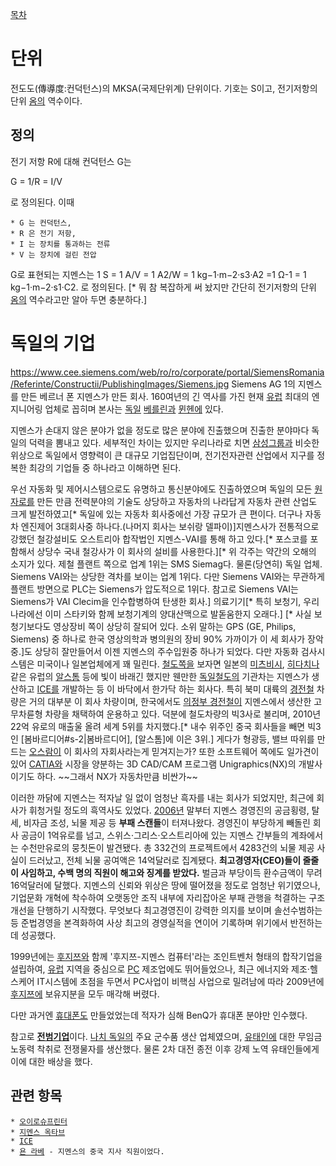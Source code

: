 [[목차]]
= 단위 =
전도도(傳導度:컨덕턴스)의 MKSA(국제단위계) 단위이다. 기호는 S이고, 전기저항의 단위 [[옴]]의 역수이다.

== 정의 ==
전기 저항 R에 대해 컨덕턴스 G는

G = 1/R = I/V

로 정의된다. 이때

 * G 는 컨덕턴스,
 * R 은 전기 저항,
 * I 는 장치를 통과하는 전류
 * V 는 장치에 걸린 전압

G로 표현되는 지멘스는 1 S = 1 A/V = 1 A2/W = 1 kg−1·m−2·s3·A2 =1 Ω-1 = 1 kg−1·m−2·s1·C2. 로 정의된다. [* 뭐 참 복잡하게 써 놨지만 간단히 전기저항의 단위 [[옴]]의 역수라고만 알아 두면 충분하다.]

= 독일의 기업 = 
https://www.cee.siemens.com/web/ro/ro/corporate/portal/SiemensRomania/Referinte/Constructii/PublishingImages/Siemens.jpg
Siemens AG
1의 지멘스를 만든 베르너 폰 지멘스가 만든 회사. 160여년의 긴 역사를 가진 현재 [[유럽]] 최대의 엔지니어링 업체로 꼽히며 본사는 [[독일]] [[베를린]]과 [[뮌헨]]에 있다.

지멘스가 손대지 않은 분야가 없을 정도로 많은 분야에 진출했으며 진출한 분야마다 독일의 덕력을 뽐내고 있다. 세부적인 차이는 있지만 우리나라로 치면 [[삼성그룹]]과 비슷한 위상으로 독일에서 영향력이 큰 대규모 기업집단이며, 전기전자관련 산업에서 지구를 정복한 최강의 기업들 중 하나라고 이해하면 된다.

우선 자동화 및 제어시스템으로도 유명하고 통신분야에도 진출하였으며 독일의 모든 [[원자로]]를 만든 만큼 전력분야의 기술도 상당하고 자동차의 나라답게 자동차 관련 산업도 크게 발전하였고[* 독일에 있는 자동차 회사중에선 가장 규모가 큰 편이다. 더구나 자동차 엔진제어 3대회사중 하나다.(나머지 회사는 보쉬랑 델파이)]지멘스사가 전통적으로 강했던 철강설비도 오스트리아 합작법인 지멘스-VAI를 통해 하고 있다.[* 포스코를 포함해서 상당수 국내 철강사가 이 회사의 설비를 사용한다.][* 위 각주는 약간의 오해의 소지가 있다. 제철 플랜트 쪽으로 업계 1위는 SMS Siemag다. 물론(당연히) 독일 업체. Siemens VAI와는 상당한 격차를 보이는 업계 1위다. 다만 Siemens VAI와는 무관하게 플랜트 방면으로 PLC는 Siemens가 압도적으로 1위다. 참고로 Siemens VAI는 Siemens가 VAI Clecim을 인수합병하여 탄생한 회사.] 의료기기[* 특히 보청기, 우리나라에선 이미 스타키와 함께 보청기계의 양대산맥으로 발돋움한지 오래다.] [* 사실 보청기보다도 영상장비 쪽이 상당히 잘되어 있다. 소위 말하는 GPS (GE, Philips, Siemens) 중 하나로 한국 영상의학과 병의원의 장비 90% 가까이가 이 세 회사가 장악중.]도 상당히 잘만들어서 이젠 지멘스의 주수입원중 하나가 되었다. 다만 자동화 검사시스템은 미국이나 일본업체에게 꽤 밀린다. [[철도]]쪽을 보자면 일본의 [[미츠비시]], [[히다치]]나 같은 유럽의 [[알스톰]] 등에 빛이 바래긴 했지만 웬만한 [[독일철도]]의 기관차는 지멘스가 생산하고 [[ICE]]를 개발하는 등 이 바닥에서 한가닥 하는 회사다. 특히 북미 대륙의 [[경전철]] 차량은 거의 대부분 이 회사 차량이며, 한국에서도 [[의정부 경전철]]이 지멘스에서 생산한 고무차륜형 차량을 채택하여 운용하고 있다. 덕분에 철도차량의 빅3사로 불리며, 2010년 22억 유로의 매출울 올려 세계 5위를 차지했다.[* 내수 위주인 중국 회사들을 빼면 빅3인 [봄바르디어#s-2|봄바르디어], [알스톰]에 이은 3위.] 게다가 형광등, 밸브 따위를 만드는 [[오스람]]이 이 회사의 자회사라는게 믿겨지는가? 
또한 소프트웨어 쪽에도 일가견이 있어 [[CATIA]]와 시장을 양분하는 3D CAD/CAM 프로그램 Unigraphics(NX)의 개발사이기도 하다. ~~그래서 NX가 자동차만큼 비싼가~~

이러한 까닭에 지멘스는 적자날 일 없이 엄청난 흑자를 내는 회사가 되었지만, 최근에 회사가 휘청거릴 정도의 흑역사도 있었다. [[2006년]] 말부터 지멘스 경영진의 공금횡령, 탈세, 비자금 조성, 뇌물 제공 등 '''부패 스캔들'''이 터져나왔다. 경영진이 부당하게 빼돌린 회사 공금이 1억유로를 넘고, 스위스·그리스·오스트리아에 있는 지멘스 간부들의 계좌에서는 수천만유로의 뭉칫돈이 발견됐다. 총 332건의 프로젝트에서 4283건의 뇌물 제공 사실이 드러났고, 전체 뇌물 공여액은 14억달러로 집계됐다. '''최고경영자(CEO)들이 줄줄이 사임하고, 수백 명의 직원이 해고와 징계를 받았다.''' 벌금과 부당이득 환수금액이 무려 16억달러에 달했다. 지멘스의 신뢰와 위상은 땅에 떨어졌을 정도로 엄청난 위기였으나, 기업문화 개혁에 착수하여 오랫동안 조직 내부에 자리잡아온 부패 관행을 척결하는 구조개선을 단행하기 시작했다. 무엇보다 최고경영진이 강력한 의지를 보이며 솔선수범하는 등 준법경영을 본격화하여 사상 최고의 경영실적을 연이어 기록하며 위기에서 반전하는 데 성공했다.

1999년에는 [[후지쯔]]와 함께 '후지쯔-지멘스 컴퓨터'라는 조인트벤처 형태의 합작기업을 설립하여, [[유럽]] 지역을 중심으로 [[PC]] 제조업에도 뛰어들었으나, 최근 에너지와 제조·헬스케어 IT시스템에 초점을 두면서 PC사업이 비핵심 사업으로 밀려남에 따라 2009년에 [[후지쯔]]에 보유지분을 모두 매각해 버렸다. 

다만 과거엔 [[휴대폰]]도 만들었었는데 적자가 심해 BenQ가 휴대폰 분야만 인수했다.

참고로 '''[[전범기업]]'''이다. [[나치 독일]]의 주요 군수품 생산 업체였으며, [[유태인]]에 대한 무임금 노동력 착취로 전쟁물자를 생산했다. 물론 2차 대전 종전 이후 강제 노역 유태인들에게 이에 대한 배상을 했다. 

== 관련 항목 ==
 * [[오이로슈프린터]]
 * [[지멘스 옥타브]]
 * [[ICE]]
 * [[욘 라베]] - 지멘스의 중국 지사 직원이었다.
